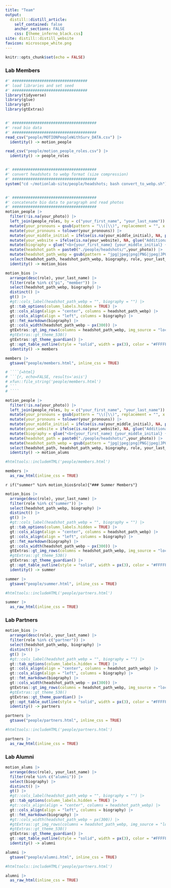 ```yaml
---
title: "Team"
output:
  distill::distill_article:
    self_contained: false
    anchor_sections: FALSE
    css: [theme_inferno_black.css]
site: distill::distill_website
favicon: microscope_white.png
---
```


```r

knitr::opts_chunk$set(echo = FALSE)

```

### Lab Members  

```r

#' #################################
#' load libraries and set seed
#' #################################
library(tidyverse)
library(glue)
library(gt)
library(gtExtras)


#' #####################################
#' read bio data
#' #####################################
read_csv("people/MOTIONPeopleWithSurv_DATA.csv") |> 
  identity() -> motion_people

read_csv("people/motion_people_roles.csv") |> 
  identity() -> people_roles


#' #####################################
#' convert headshots to webp format (size compression)
#' #####################################
system("cd ~/motionlab-site/people/headshots; bash convert_to_webp.sh")


#' #####################################
#' concatenate bio data to paragraph and read photos
#' #####################################
motion_people |> 
  filter(!is.na(your_photo)) |> 
  left_join(people_roles, by = c("your_first_name", "your_last_name")) |> 
  mutate(your_pronouns = gsub(pattern = "\\(|\\)", replacement = "", x = your_pronouns)) |> 
  mutate(your_pronouns = tolower(your_pronouns)) |> 
  mutate(your_middle_initial = ifelse(is.na(your_middle_initial), NA, paste0(gsub("\\.","",your_middle_initial),"."))) |> 
  mutate(your_website = ifelse(is.na(your_website), NA, glue("Additional information can be found <a href='{your_website}'>here</a>."))) |> 
  mutate(biography = glue("<b>{your_first_name} {your_middle_initial} {your_last_name}, {your_credentials}</b> ({your_pronouns}) is {your_title} at the University of Pennsylvania. {your_work_background} {your_focus} {your_interests} {your_website}", .na = "")) |>
  mutate(headshot_path = paste0("./people/headshots/",your_photo)) |> 
  mutate(headshot_path_webp = gsub(pattern = "jpg|jpeg|png|PNG|jpeg|JPG","webp",headshot_path)) |> 
  select(headshot_path, headshot_path_webp, biography, role, your_last_name) |> 
  identity() -> motion_bios

motion_bios |> 
  arrange(desc(role), your_last_name) |> 
  filter(role %in% c("pi", "member")) |> 
  select(headshot_path_webp, biography) |> 
  distinct() |> 
  gt() |> 
  #gt::cols_label(headshot_path_webp = "", biography = "") |> 
  gt::tab_options(column_labels.hidden = TRUE) |> 
  gt::cols_align(align = "center", columns = headshot_path_webp) |> 
  gt::cols_align(align = "left", columns = biography) |> 
  gt::fmt_markdown(biography) |> 
  gt::cols_width(headshot_path_webp ~ px(300)) |> 
  gtExtras::gt_img_rows(columns = headshot_path_webp, img_source = "local", height = 200) |> 
  #gtExtras::gt_theme_538()
  gtExtras::gt_theme_guardian() |> 
  gt::opt_table_outline(style = "solid", width = px(3), color = "#FFFFFF") |> 
  identity() -> members

members |> 
  gtsave("people/members.html", inline_css = TRUE)

# ````{=html}
# ```{r, echo=FALSE, results='asis'}
# xfun::file_string('people/members.html')
# ```
# ````

motion_people |> 
  filter(!is.na(your_photo)) |> 
  left_join(people_roles, by = c("your_first_name", "your_last_name")) |> 
  mutate(your_pronouns = gsub(pattern = "\\(|\\)", replacement = "", x = your_pronouns)) |> 
  mutate(your_pronouns = tolower(your_pronouns)) |> 
  mutate(your_middle_initial = ifelse(is.na(your_middle_initial), NA, paste0(gsub("\\.","",your_middle_initial),"."))) |> 
  mutate(your_website = ifelse(is.na(your_website), NA, glue("Additional information can be found <a href='{your_website}'>here</a>."))) |> 
  mutate(biography = glue("<b>{your_first_name} {your_middle_initial} {your_last_name}</b> was a {your_title} in our lab.", .na = "")) |>
  mutate(headshot_path = paste0("./people/headshots/",your_photo)) |> 
  mutate(headshot_path_webp = gsub(pattern = "jpg|jpeg|png|PNG|jpeg|JPG","webp",headshot_path)) |> 
  select(headshot_path, headshot_path_webp, biography, role, your_last_name) |> 
  identity() -> motion_alums


```


::: {#members}

```r

#htmltools::includeHTML('people/members.html')

members |> 
  as_raw_html(inline_css = TRUE)

```

:::


`r if("summer" %in% motion_bios$role){"### Summer Members"}`  

```r

motion_bios |> 
  arrange(desc(role), your_last_name) |> 
  filter(role %in% c("summer")) |> 
  select(headshot_path_webp, biography) |> 
  distinct() |> 
  gt() |> 
  #gt::cols_label(headshot_path_webp = "", biography = "") |> 
  gt::tab_options(column_labels.hidden = TRUE) |> 
  gt::cols_align(align = "center", columns = headshot_path_webp) |> 
  gt::cols_align(align = "left", columns = biography) |> 
  gt::fmt_markdown(biography) |> 
  gt::cols_width(headshot_path_webp ~ px(300)) |> 
  gtExtras::gt_img_rows(columns = headshot_path_webp, img_source = "local", height = 200) |> 
  #gtExtras::gt_theme_538()
  gtExtras::gt_theme_guardian() |> 
  gt::opt_table_outline(style = "solid", width = px(3), color = "#FFFFFF") |> 
  identity() -> summer

summer |> 
  gtsave("people/summer.html", inline_css = TRUE)


```

::: {#summer}

```r

#htmltools::includeHTML('people/partners.html')

summer |> 
  as_raw_html(inline_css = TRUE)

```

:::



### Lab Partners  

```r

motion_bios |> 
  arrange(desc(role), your_last_name) |> 
  filter(role %in% c("partner")) |> 
  select(headshot_path_webp, biography) |> 
  distinct() |> 
  gt() |> 
  #gt::cols_label(headshot_path_webp = "", biography = "") |> 
  gt::tab_options(column_labels.hidden = TRUE) |> 
  gt::cols_align(align = "center", columns = headshot_path_webp) |> 
  gt::cols_align(align = "left", columns = biography) |> 
  gt::fmt_markdown(biography) |> 
  gt::cols_width(headshot_path_webp ~ px(300)) |> 
  gtExtras::gt_img_rows(columns = headshot_path_webp, img_source = "local", height = 200) |> 
  #gtExtras::gt_theme_538()
  gtExtras::gt_theme_guardian() |> 
  gt::opt_table_outline(style = "solid", width = px(3), color = "#FFFFFF") |> 
  identity() -> partners

partners |> 
  gtsave("people/partners.html", inline_css = TRUE)


```

::: {#partners}

```r

#htmltools::includeHTML('people/partners.html')

partners |> 
  as_raw_html(inline_css = TRUE)

```

:::


### Lab Alumni  

```r

motion_alums |> 
  arrange(desc(role), your_last_name) |> 
  filter(role %in% c("alumni")) |> 
  select(biography) |> 
  distinct() |> 
  gt() |> 
  #gt::cols_label(headshot_path_webp = "", biography = "") |> 
  gt::tab_options(column_labels.hidden = TRUE) |> 
  #gt::cols_align(align = "center", columns = headshot_path_webp) |> 
  gt::cols_align(align = "left", columns = biography) |> 
  gt::fmt_markdown(biography) |> 
  #gt::cols_width(headshot_path_webp ~ px(300)) |> 
  #gtExtras::gt_img_rows(columns = headshot_path_webp, img_source = "local", height = 200) |> 
  #gtExtras::gt_theme_538()
  gtExtras::gt_theme_guardian() |> 
  gt::opt_table_outline(style = "solid", width = px(3), color = "#FFFFFF") |> 
  identity() -> alumni

alumni |> 
  gtsave("people/alumni.html", inline_css = TRUE)


```

::: {#alumni}

```r

#htmltools::includeHTML('people/partners.html')

alumni |> 
  as_raw_html(inline_css = TRUE)

```

:::


